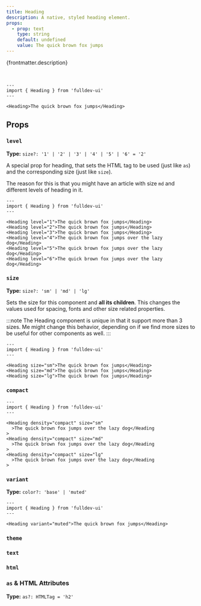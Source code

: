 ```yaml
---
title: Heading
description: A native, styled heading element.
props:
  - prop: text
    type: string
    default: undefined
    value: The quick brown fox jumps
---
```



{frontmatter.description}

<br />

```astro live
---
import { Heading } from 'fulldev-ui'
---

<Heading>The quick brown fox jumps</Heading>
```

## Props

### `level`

**Type:** `size?: '1' | '2' | '3' | '4' | '5' | '6' = '2'`

A special prop for heading, that sets the HTML tag to be used (just like `as`) and the corresponding size (just like `size`).

The reason for this is that you might have an article with size `md` and different levels of heading in it.

```astro live
---
import { Heading } from 'fulldev-ui'
---

<Heading level="1">The quick brown fox jumps</Heading>
<Heading level="2">The quick brown fox jumps</Heading>
<Heading level="3">The quick brown fox jumps</Heading>
<Heading level="4">The quick brown fox jumps over the lazy dog</Heading>
<Heading level="5">The quick brown fox jumps over the lazy dog</Heading>
<Heading level="6">The quick brown fox jumps over the lazy dog</Heading>
```

### `size`

**Type:** `size?: 'sm' | 'md' | 'lg'`

Sets the size for this component and **all its children**. This changes the values used for spacing, fonts and other size related properties.

:::note
The Heading component is unique in that it support more than 3 sizes. Me might change this behavior, depending on if we find more sizes to be useful for other components as well.
:::

```astro live
---
import { Heading } from 'fulldev-ui'
---

<Heading size="sm">The quick brown fox jumps</Heading>
<Heading size="md">The quick brown fox jumps</Heading>
<Heading size="lg">The quick brown fox jumps</Heading>
```

### `compact`

<CompactProp />

```astro live
---
import { Heading } from 'fulldev-ui'
---

<Heading density="compact" size="sm"
  >The quick brown fox jumps over the lazy dog</Heading
>
<Heading density="compact" size="md"
  >The quick brown fox jumps over the lazy dog</Heading
>
<Heading density="compact" size="lg"
  >The quick brown fox jumps over the lazy dog</Heading
>
```

### `variant`

**Type:** `color?: 'base' | 'muted'`

<VariantProp />

```astro live
---
import { Heading } from 'fulldev-ui'
---

<Heading variant="muted">The quick brown fox jumps</Heading>
```

### `theme`

<ThemeProp />

### `text`

<TextProp />

### `html`

<HtmlProp />

### `as` & HTML Attributes

**Type:** `as?: HTMLTag = 'h2'`

<AsProp />
